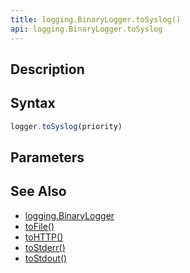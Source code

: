 ```yaml
---
title: logging.BinaryLogger.toSyslog()
api: logging.BinaryLogger.toSyslog
---
```


## Description

<Summary/>

## Syntax

``` js
logger.toSyslog(priority)
```

## Parameters

<Parameters/>

## See Also

* [logging.BinaryLogger](/reference/api/logging/BinaryLogger)
* [toFile()](/reference/api/logging/BinaryLogger/toFile)
* [toHTTP()](/reference/api/logging/BinaryLogger/toHTTP)
* [toStderr()](/reference/api/logging/BinaryLogger/toStderr)
* [toStdout()](/reference/api/logging/BinaryLogger/toStdout)

